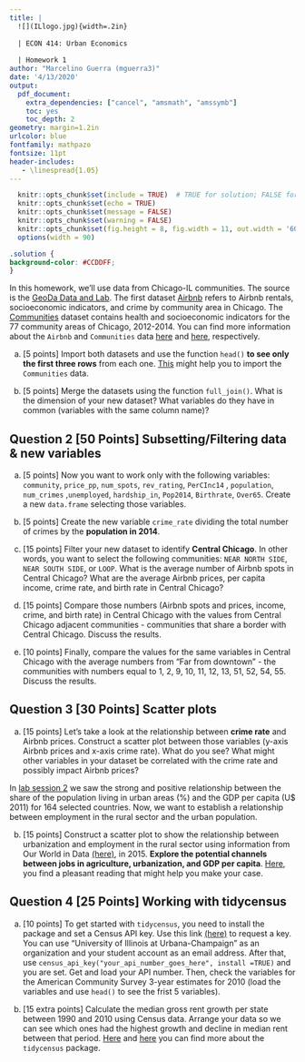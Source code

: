 ```yaml
---
title: | 
  ![](ILlogo.jpg){width=.2in}
  
  | ECON 414: Urban Economics
  
  | Homework 1
author: "Marcelino Guerra (mguerra3)"
date: '4/13/2020'
output:
  pdf_document:
    extra_dependencies: ["cancel", "amsmath", "amssymb"]
    toc: yes
    toc_depth: 2
geometry: margin=1.2in
urlcolor: blue
fontfamily: mathpazo
fontsize: 11pt
header-includes:
   - \linespread{1.05}
---
```


```r
  knitr::opts_chunk$set(include = TRUE)  # TRUE for solution; FALSE for questions set
  knitr::opts_chunk$set(echo = TRUE)
  knitr::opts_chunk$set(message = FALSE)
  knitr::opts_chunk$set(warning = FALSE)
  knitr::opts_chunk$set(fig.height = 8, fig.width = 11, out.width = '60%', fig.align = "center")
  options(width = 90)
```

```css
.solution {
background-color: #CCDDFF;
}
```

In this homework, we'll use data from Chicago-IL communities. The source is the [GeoDa Data and Lab](https://geodacenter.github.io/data-and-lab/). The first dataset [Airbnb](https://github.com/guerramarcelino/UrbanEconomics/raw/master/Datasets/airbnb.RDS) refers to Airbnb rentals, socioeconomic indicators, and crime by community area in Chicago. The [Communities](https://github.com/guerramarcelino/UrbanEconomics/raw/master/Datasets/communities.xls) dataset contains health and socioeconomic indicators for the 77 community areas of Chicago, 2012-2014. You can find more information about the `Airbnb` and `Communities` data [here](https://geodacenter.github.io/data-and-lab//airbnb_Chicago-2015/) and [here](https://geodacenter.github.io/data-and-lab//comarea_vars/), respectively.

a. [5 points] Import both datasets and use the function `head()` **to see only the first three rows** from each one. [This](https://readxl.tidyverse.org/) might help you to import the `Communities` data.   

b. [5 points]  Merge the datasets using the function `full_join()`. What is the dimension of your new dataset? What variables do they have in common (variables with the same column name)?  



## Question 2 [50 Points] Subsetting/Filtering data & new variables

a. [5 points] Now you want to work only with the following variables: `community`, `price_pp`, `num_spots`, `rev_rating`, `PerCInc14` , `population`, `num_crimes` ,`unemployed`, `hardship_in`, `Pop2014`, `Birthrate`, `Over65`. Create a new `data.frame` selecting those variables.

b. [5 points] Create the new variable `crime_rate` dividing the total number of crimes by the **population in 2014**.

c. [15 points] Filter your new dataset to identify **Central Chicago**. In other words, you want to select the following communities: `NEAR NORTH SIDE`, `NEAR SOUTH SIDE`, or `LOOP`. What is the average number of Airbnb spots in Central Chicago? What are the average Airbnb prices, per capita income, crime rate, and birth rate in Central Chicago?

d. [15 points] Compare those numbers (Airbnb spots and prices, income, crime, and birth rate) in Central Chicago with the values from Central Chicago adjacent communities - communities that share a border with Central Chicago. Discuss the results.  

e. [10 points] Finally, compare the values for the same variables in Central Chicago with the average numbers from "Far from downtown" - the communities with numbers equal to 1, 2, 9, 10, 11, 12, 13, 51, 52, 54, 55. Discuss the results.

## Question 3 [30 Points] Scatter plots

a. [15 points] Let's take a look at the relationship between **crime rate** and Airbnb prices. Construct a scatter plot between those variables (y-axis Airbnb prices and x-axis crime rate). What do you see? What might other variables in your dataset be correlated with the crime rate and possibly impact Airbnb prices? 


In [lab session 2](https://guerramarcelino.github.io/Econ414/lab2) we saw the strong and positive relationship between the share of the population living in urban areas (%) and the GDP per capita (U$ 2011) for 164 selected countries. Now, we want to establish a relationship between employment in the rural sector and the urban population.

b. [15 points] Construct a scatter plot to show the relationship between urbanization and employment in the rural sector using information from Our World in Data [(here)](https://github.com/guerramarcelino/UrbanEconomics/raw/master/Datasets/agri_urban.xls), in 2015. **Explore the potential channels between jobs in agriculture, urbanization, and GDP per capita**. [Here](https://ourworldindata.org/structural-transformation-and-deindustrialization-evidence-from-todays-rich-countries), you find a pleasant reading that might help you make your case.    



## Question 4 [25 Points] Working with tidycensus

a. [10 points] To get started with `tidycensus`, you need to install the package and set a Census API key. Use this link [(here)](https://api.census.gov/data/key_signup.html) to request a key. You can use "University of Illinois at Urbana-Champaign" as an organization and your student account as an email address. After that, use `census_api_key("your_api_number_goes_here", install =TRUE)` and you are set. Get and load your API number. Then, check the variables for the American Community Survey 3-year estimates for 2010 (load the variables and use `head()` to see the frist 5 variables).          


b. [15 extra points] Calculate the median gross rent growth per state between 1990 and 2010 using Census data. Arrange your data so we can see which ones had the highest growth and decline in median rent between that period. [Here](https://walker-data.com/tidycensus/articles/basic-usage.html) and [here](https://dcl-wrangle.stanford.edu/census.html) you can find more about the `tidycensus` package.